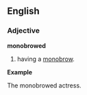 ==English==

===Adjective===
'''monobrowed'''

# having a [[monobrow]].
'''Example'''

The monobrowed actress.